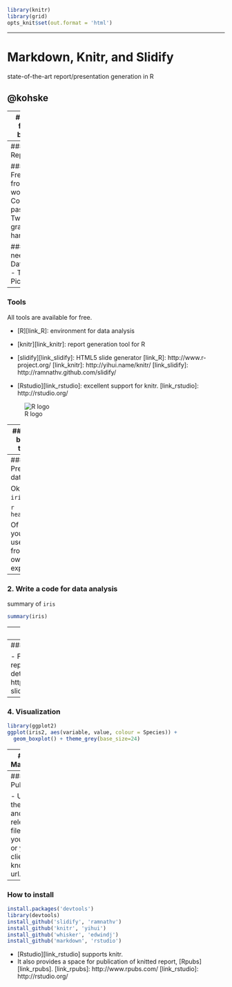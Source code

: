 ```r
library(knitr)
library(grid)
opts_knit$set(out.format = 'html')
```
---

# Markdown, Knitr, and Slidify

state-of-the-art report/presentation generation in R

## @kohske

---
### Easy, fun, and beautiful

```r
txt <- rep(c("E", "a", "s", "y"), 10)
grid.text(txt, 0.5+sin(2*pi*seq_along(txt)/length(txt))/2.2, 0.5+cos(2*pi*seq_along(txt)/length(txt))/2.2, gp = gpar(fontsize = 30, col = rainbow(length(txt))))
```

---
### Reproducible

#### Freedom from
- Hand working
- Copy and paste
- Tweaking graphics by hand

#### All you need is
- Data
- Code
- Text
- Picture

---
### Tools

All tools are available for free.

- [R][link_R]: environment for data analysis
- [knitr][link_knitr]: report generation tool for R
- [slidify][link_slidify]: HTML5 slide generator
[link_R]: http://www.r-project.org/
[link_knitr]: http://yihui.name/knitr/
[link_slidify]: http://ramnathv.github.com/slidify/

- [Rstudio][link_rstudio]: excellent support for knitr.
[link_rstudio]: http://rstudio.org/

![R logo](figure/r-logo.png)

---
### Step-by-step tutorial

1. Prepare data
2. Write a code for data analysis
3. Write a code for summary output
4. Write a code for visualization
5. Knit them
6. Publish

---
### 1. Prepare data

Ok, use `iris`.

```r
head(iris)
```

Of course, you may use data from your own experiment.

---
### 2. Write a code for data analysis

summary of `iris`
```r
summary(iris)
```

---
### 2. Write a code for data analysis

Old-fashioned statistical test.

```r
library(reshape2)
library(plyr)
iris2 <- melt(iris)
dlply(iris2, .(variable), function(x) pairwise.t.test(x$value, x$Species))
```

---
### 3. Write a code for summary output.

- For presentation, figures are better
- For report, [static html][link_static] version with detailed information may be better
[link_static]: http://kohske.github.com/sandbox/slidify/why-slidify/whyslidify_static.html

---
### 4. Visualization

```r
library(ggplot2)
ggplot(iris2, aes(variable, value, colour = Species)) + 
  geom_boxplot() + theme_grey(base_size=24)
```

---
### 5. Markdown

You can knit text, codes, and pictures in a [markdown][mdofficial] file.
[mdofficial]: http://daringfireball.net/projects/markdown/


Here is the [markdown file][link_md] that [generates][link_generator] this slide.
[link_md]: http://kohske.github.com/sandbox/slidify/why-slidify/whyslidify.Rmd
[link_generator]: http://kohske.github.com/sandbox/slidify/why-slidify/generator.R

Then, all you need is:
- generate html

```r
knit2html("whyslidify.Rmd")
```

- generate HTML5 slide

```r
slidify("whyslidify.Rmd")
```

---
### 6. Publish

- Upload the html and relevant files.
- Let your boss or your client know the url.


---
### How to install

```r
install.packages('devtools')
library(devtools)
install_github('slidify', 'ramnathv')
install_github('knitr', 'yihui')
install_github('whisker', 'edwindj')
install_github('markdown', 'rstudio')
```

- [Rstudio][link_rstudio] supports knitr.
- It also provides a space for publication of knitted report, [Rpubs][link_rpubs].
[link_rpubs]: http://www.rpubs.com/
[link_rstudio]: http://rstudio.org/

